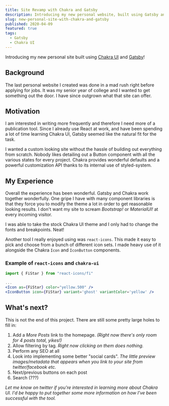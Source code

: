 ```yaml
---
title: Site Revamp with Chakra and Gatsby
description: Introducing my new personal website, built using Gatsby and Chakra UI!
slug: new-personal-site-with-chakra-and-gatsby
published: 2020-04-09
featured: true
tags:
  - Gatsby
  - Chakra UI
---
```



Introducing my new personal site built using [Chakra UI](https://chakra-ui.com/) and [Gatsby](https://www.gatsbyjs.org/)!

## Background

The last personal website I created was done in a mad rush right before applying for jobs.
It was my senior year of college and I wanted to get something out the door.
I have since outgrown what that site can offer.

## Motivation

I am interested in writing more frequently
and therefore I need more of a publication tool. Since I already use React at work, and have been spending a lot of time learning Chakra UI, Gatsby seemed like the natural fit
for the task.

I wanted a custom looking site without the hassle of building out everything from scratch.
Nobody likes detailing out a Button component with all the various states for every project.
Chakra provides wonderful defaults and a powerful customization API thanks to its internal use of styled-system.

## My Experience

Overall the experience has been wonderful. Gatsby and Chakra work together wonderfully. One gripe I have with many component
libraries is that they force you to modify the theme a lot in order to get reasonable looking results. I don't want my
site to scream _Bootstrap!_ or _MaterialUI!_ at every incoming visitor.

I was able to take the stock Chakra UI theme and I only had to change the fonts and breakpoints. Neat!

Another tool I really enjoyed using was `react-icons`. This made it easy to pick and choose from a bunch of different icon sets.
I made heavy use of it alongside the Chakra `Icon` and `IconButton` components.

### Example of `react-icons` and `chakra-ui`

```jsx
import { FiStar } from "react-icons/fi"

...
<Icon as={FiStar} color="yellow.500" />
<IconButton icon={FiStar} variant='ghost' variantColor='yellow' />
```

## What's next?

This is not the end of this project. There are still some pretty large holes to fill in:

1. Add a _More Posts_ link to the homepage. _(Right now there's only room for 4 posts total, yikes!)_
2. Allow filtering by tag. _Right now clicking on them does nothing._
3. Perform any SEO at all
4. Look into implementing some better "social cards". _The little preview images/metadata that appears when you link to your site from twitter/facebook etc._
5. Next/previous buttons on each post
6. Search (???)

_Let me know on twitter if you're interested in learning more about Chakra UI. I'd be happy to put together some
more information on how I've been successful with the tool._
